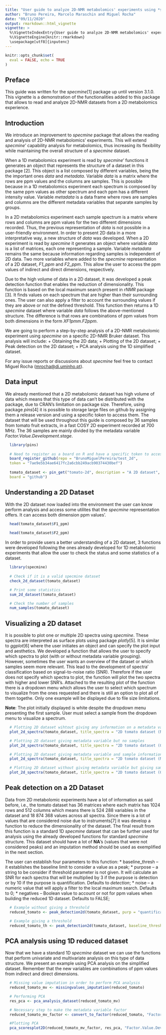 ```yaml
---
title: "User guide to analyze 2D-NMR metabolomics' experiments using *specmine* package"
author: "Bruno Pereira, Marcelo Maraschin and Miguel Rocha"
date: "09/11/2020"
output: rmarkdown::html_vignette
vignette: >
  %\VignetteIndexEntry{User guide to analyze 2D-NMR metabolomics' experiments using *specmine* package}
  %\VignetteEngine{knitr::rmarkdown}
  \usepackage[utf8]{inputenc}
---
```

```r
knitr::opts_chunk$set(
  eval = FALSE, echo = TRUE
)

```


## Preface

This guide was written for the *specmine*[1] package up until version 3.1.0. This vignette is a demonstration of the functionalities added to this package that allows to read and analyze 2D-NMR datasets from a 2D metabolomics experience.

## Introduction

We introduce an improvement to *specmine* package that allows the reading and analysis of 2D-NMR metabolomics' experiments. This will extend *specmine*' capability analysis for metabolomics, thus increasing its flexibility while maintaining the overall structure of a *specmine* dataset.

When a 1D metabolomics experiment is read by *specmine*' functions it generates an object that represents the structure of a dataset in this package [2]. This object is a list composed by different variables, being the the important ones *data* and *metadata*. Variable *data* is a matrix where the rows are ppm values and the columns are samples. This is possible because in a 1D metabolomics experiment each spectrum is composed by the same ppm values as other spectrum and each ppm has a different intensity value. Variable *metadata* is a data frame where rows are samples and columns are the different metadata variables that separate samples by groups.

In a 2D metabolomics experiment each sample spectrum is a matrix where rows and columns are ppm values for the two different dimensions recorded. Thus, the previous representation of *data* is not possible in a user-friendly environment. In order to present 2D data in a more interpretative way, a new structure of *data* was developed. When a 2D experiment is read by *specmine* it generates an object where variable *data* is a list of matrices, each one representing a sample. Variable *metadata* remains the same because information regarding samples is independent of 2D data. Two more variables where added to the *specmine* representation of a 2D dataset, *F1_ppm* and *F2_ppm*. This allow the user to access the ppm values of indirect and direct dimensions, respectively.

Due to the high volume of data in a 2D dataset, it was developed a peak detection function that enables the reduction of dimensionality. This function is based on the local maximum search present in *rNMR* package [3]. It finds values on each spectrum that are higher than their surrounding ones. The user can also apply a filter to account the surrounding values if they are above or not the defined threshold. This function then returns a 1D *specmine* dataset where variable *data* follows the above-mentioned structure. The difference is that rows are combinations of ppm values from both dimensions in the form *XF1pmm.F2ppm*.

We are going to perform a step-by-step analysis of a 2D-NMR metabolomic experiment using *specmine* on a specific 2D-NMR Bruker dataset. This analysis will include:
  + Obtaining the 2D data;
  + Plotting of the 2D dataset;
  + Peak detection on the 2D dataset;
  + PCA analysis using the 1D simplified dataset.

For any issue reports or discussions about *specmine* feel free to contact Miguel Rocha (<mrocha@di.uminho.pt>).



## Data input

We already mentioned that a 2D metabolomic dataset has high volume of data which means that this type of data can't be distributed with the package, due to CRAN's limitation on package size. Therefore, using package *pins*[4] it is possible to storage large files on github by assigning them a release version and using a specific token to access them. The dataset that will be used throughout this guide is composed by 36 samples from tomato fruit extracts, in a fast COSY 2D experiment recorded at 700 MHz. The 36 samples are mainly divided by the metadata variable *Factor.Value.Development.stage*.

```r
  library(pins)
  
  # Need to register as a board on R and have a specific token to access a public repository
  board_register_github(repo = "BrunoMiguelPereira/test_2d", 
  token = "7ae9e5b34ae6417fc2a6cbb249acb90374430bef")
  
  tomato_dataset <- pin_get("tomato-2d", description = "A 2D dataset", 
  board = "github")

```


## Understanding a 2D Dataset

With the 2D dataset now loaded into the environment the user can know perform analysis and access some utilites that the *specmine* representation offers. It can access both dimension ppm values'.

```r
  head(tomato_dataset$F1_ppm)
  
  head(tomato_dataset$F2_ppm)

```

In order to provide users a better understanding of a 2D dataset, 3 functions were developed following the ones already developed for 1D metabolomic experiments that allow the user to check the status and some statistics of a dataset.

```r
  library(specmine)
  
  # Check if it is a valid specmine dataset
  check_2d_dataset(tomato_dataset)
```
  
```r
  # Print some statistics
  sum_2d_dataset(tomato_dataset)
```

```r
  # Check the number of samples
  num_samples(tomato_dataset)
```

## Visualizing a 2D dataset

It is possible to plot one or multiple 2D spectra using *specmine*. These spectra are interpreted as surface plots using package *plotly*[5]. It is similar to *ggplot*[6] where the user initiates an object and can specify the plot input and aesthetics. We developed a function that allows the user to specify which spectra to plot (with or without metadata variable grouping). However, sometimes the user wants an overview of the dataset or which samples seem more relevant. This lead to the development of spectra' classification based on signal-to-noise ratio (SNR). Therefore if the user does not specify which spectra to plot, the function will plot the two spectra with higher and lower SNR's. Attached to the resulting plot of the function there is a dropdown menu which allows the user to select which spectrum to visualize from the ones requested and there is still an option to plot all of them togethe. Only one example will be displayed due to file size limitations. 

**Note**: The plot initially displayed is white despite the dropdown menu presenting the first sample. User must select a sample from the dropdown menu to visualize a spectrum.

```r
  # Plotting 2D dataset wihtout giving any information on a metadata variable or samples
  plot_2d_spectra(tomato_dataset, title_spectra = "2D tomato dataset (No information)")
```

```r
  # Plotting 2D dataset giving metadata variable but no samples
  plot_2d_spectra(tomato_dataset, title_spectra = "2D tomato dataset (Only metadata)", meta = "Factor.Value.Development.stage.")
```

```r
  # Plotting 2D dataset giving metadata variable and sample information
  plot_2d_spectra(tomato_dataset, title_spectra = "2D tomato dataset (Metadata and Samples)", meta = "Factor.Value.Development.stage.", spec_samples = c(1,2,20,21))
```

```r
  # Plotting 2D dataset without giving metadata variable but giving sample information
  plot_2d_spectra(tomato_dataset, title_spectra = "2D tomato dataset (Only samples)", spec_samples = c(1,2,20,21))
```


## Peak detection on a 2D Dataset

Data from 2D metabolomic experiments have a lot of information as said before, i.e., the tomato dataset has 36 matrices where each matrix has 1024 rows and 512 columns which means there is 524 288 variables in the dataset and 18 874 368 values across all spectra. Since there is a lot of values that are considered noise due to instruments[7] it was develop a function to reduce the dimensionality of the dataset. The final result from this function is a standard 1D *specmine* dataset that can be further used for analysis using the already developed functions for standard *specmine* structure. This dataset should have a lot of **NA**'s (values that were not considered peaks) and an imputation method should be used as exemplified in the next section.

The user can establish four parameters to this function:
* baseline_thresh -- it establishes the baseline limit to consider a value as a peak;
* purpose -- a string to be consider if threshold parameter is not given. It will calculate an SNR for each spectra that will be multiplied by 3 if the purpose is detection or by 10 if the purpose is quantification. Defaults to *detection*;
* noise -- a numeric value that will apply a filter to the local maximum search. Defaults to 0;
* negatives -- Boolean value to account or not for ppm values when building the reduced 1D dataset. Defaults to FALSE;

```r
  # Example without giving a threshold
  reduced_tomato <- peak_detection2d(tomato_dataset, purp = "quantification")
```

```r
  # Example giving a threshold
  reduced_tomato_th <- peak_detection2d(tomato_dataset, baseline_thresh = 50000)
```

## PCA analysis using 1D reduced dataset

Now that we have a standard 1D *specmine* dataset we can use the functions that perform univariate and multivariate analysis on this type of data structure. We present an example using PCA analysis on the simplified dataset. Remember that the new variables are combinations of ppm values from indirect and direct dimensions.

```r
  # Missing value imputation in order to perform PCA analysis
  reduced_tomato_mv <- missingvalues_imputation(reduced_tomato)
```


```r
  # Performing PCA
  res_pca <- pca_analysis_dataset(reduced_tomato_mv)
```

```r
  # Necessary step to make the metadata variable factor
  reduced_tomato_mv_factor <- convert_to_factor(reduced_tomato, "Factor.Value.Development.stage.")
```


```r
  #Plotting PCA
  pca_scoresplot2D(reduced_tomato_mv_factor, res_pca, "Factor.Value.Development.stage.")
```

